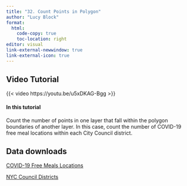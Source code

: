 ```yaml
---
title: "32. Count Points in Polygon"
author: "Lucy Block"
format:
  html:
    code-copy: true
    toc-location: right
editor: visual
link-external-newwindow: true
link-external-icon: true
---
```


## Video Tutorial

{{< video https://youtu.be/u5xDKAG-Bgg >}}

#### In this tutorial

Count the number of points in one layer that fall within the polygon boundaries of another layer. In this case, count the number of COVID-19 free meal locations within each City Council district.

## Data downloads

[COVID-19 Free Meals Locations](https://data.cityofnewyork.us/Education/COVID-19-Free-Meals-Locations/sp4a-vevi/about_data)

[NYC Council Districts](https://www.nyc.gov/site/planning/data-maps/open-data/districts-download-metadata.page)
